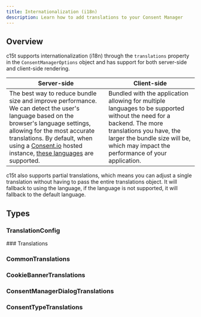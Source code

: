 ```yaml
---
title: Internationalization (i18n)
description: Learn how to add translations to your Consent Manager
---
```


## Overview

c15t supports internationalization (i18n) through the `translations` property in the `ConsentManagerOptions` object and has support for both server-side and client-side rendering.

| Server-side | Client-side |
| --- | --- |
| The best way to reduce bundle size and improve performance. We can detect the user's language based on the browser's language settings, allowing for the most accurate translations. By default, when using a [Consent.io](https://consent.io) hosted instance, [these languages](https://github.com/c15t/c15t/tree/main/packages/translations/src/translations) are supported. | Bundled with the application allowing for multiple languages to be supported without the need for a backend. The more translations you have, the larger the bundle size will be, which may impact the performance of your application. |

c15t also supports partial translations, which means you can adjust a single translation without having to pass the entire translations object. It will fallback to using the language, if the language is not supported, it will fallback to the default language.

## Types

### TranslationConfig

<AutoTypeTable path="./packages/translations/src/index.ts" name="TranslationConfig" />

<section id="translation-types">
### Translations

<AutoTypeTable path="./packages/translations/src/types.ts" name="Translations" />

### CommonTranslations

<AutoTypeTable path="./packages/translations/src/types.ts" name="CommonTranslations" />

### CookieBannerTranslations

<AutoTypeTable path="./packages/translations/src/types.ts" name="CookieBannerTranslations" />

### ConsentManagerDialogTranslations

<AutoTypeTable path="./packages/translations/src/types.ts" name="ConsentManagerDialogTranslations" />

### ConsentTypeTranslations

<AutoTypeTable path="./packages/translations/src/types.ts" name="ConsentTypeTranslations" />
</section>